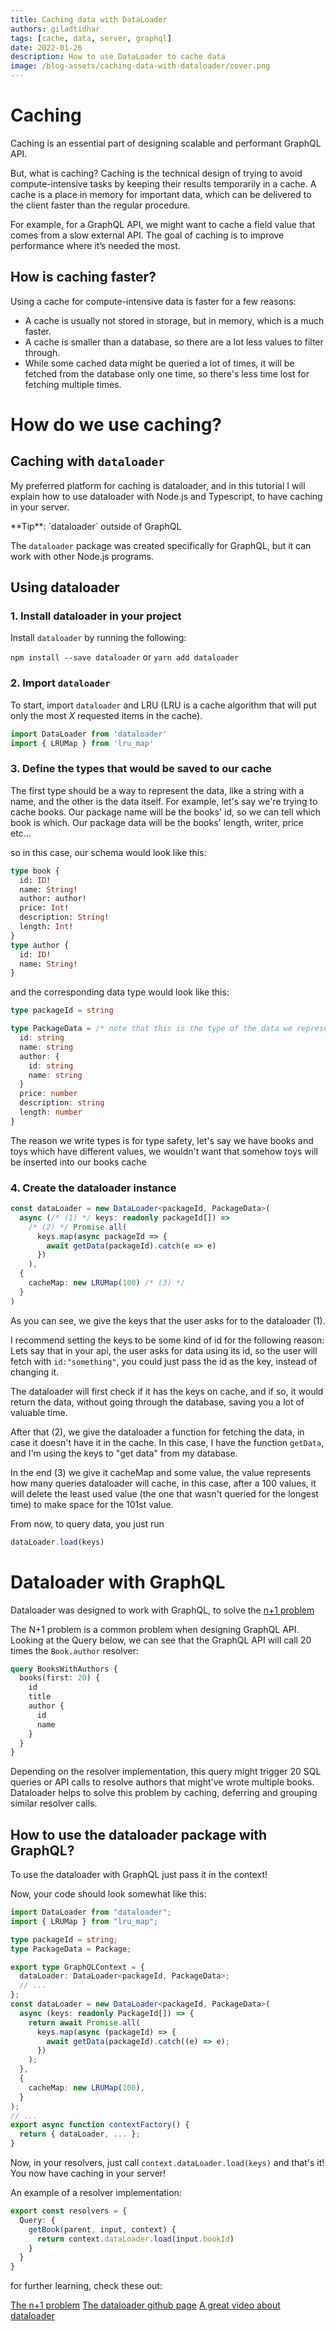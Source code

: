 ```yaml
---
title: Caching data with DataLoader
authors: giladtidhar
tags: [cache, data, server, graphql]
date: 2022-01-26
description: How to use DataLoader to cache data
image: /blog-assets/caching-data-with-dataloader/cover.png
---
```


# Caching

Caching is an essential part of designing scalable and performant GraphQL API.

But, what is caching?
Caching is the technical design of trying to avoid compute-intensive tasks by keeping their results temporarily in a cache.
A cache is a place in memory for important data, which can be delivered to the client faster than the regular procedure.

For example, for a GraphQL API, we might want to cache a field value that comes from a slow external API.
The goal of caching is to improve performance where it’s needed the most.

## How is caching faster?

Using a cache for compute-intensive data is faster for a few reasons:

- A cache is usually not stored in storage, but in memory, which is a much faster.
- A cache is smaller than a database, so there are a lot less values to filter through.
- While some cached data might be queried a lot of times, it will be fetched from the database only one time, so there's less time lost for fetching multiple times.

# How do we use caching?

## Caching with `dataloader`

My preferred platform for caching is dataloader, and in this tutorial I will explain how to use dataloader with Node.js and Typescript, to have caching in your server.

<Callout>
**Tip**: `dataloader` outside of GraphQL

The `dataloader` package was created specifically for GraphQL, but it can work with other Node.js programs.

</Callout>

## Using dataloader

### 1. Install dataloader in your project

Install `dataloader` by running the following:

`npm install --save dataloader` or `yarn add dataloader`

### 2. Import `dataloader`

To start, import `dataloader` and LRU (LRU is a cache algorithm that will put only the most _X_ requested items in the cache).

```ts
import DataLoader from 'dataloader'
import { LRUMap } from 'lru_map'
```

### 3. Define the types that would be saved to our cache

The first type should be a way to represent the data, like a string with a name, and the other is the data itself.
For example, let's say we're trying to cache books. Our package name will be the books' id, so we can tell which book is which.
Our package data will be the books' length, writer, price etc...

so in this case, our schema would look like this:

```graphql
type book {
  id: ID!
  name: String!
  author: author!
  price: Int!
  description: String!
  length: Int!
}
type author {
  id: ID!
  name: String!
}
```

and the corresponding data type would look like this:

```ts
type packageId = string

type PackageData = /* note that this is the type of the data we represent. */ {
  id: string
  name: string
  author: {
    id: string
    name: string
  }
  price: number
  description: string
  length: number
}
```

The reason we write types is for type safety, let's say we have books and toys which have different values, we wouldn't want that somehow toys will be inserted into our books cache

### 4. Create the dataloader instance

```ts
const dataLoader = new DataLoader<packageId, PackageData>(
  async (/* (1) */ keys: readonly packageId[]) =>
    /* (2) */ Promise.all(
      keys.map(async packageId => {
        await getData(packageId).catch(e => e)
      })
    ),
  {
    cacheMap: new LRUMap(100) /* (3) */
  }
)
```

As you can see, we give the keys that the user asks for to the dataloader (1).

I recommend setting the keys to be some kind of id for the following reason:
Lets say that in your api, the user asks for data using its id, so the user will fetch with `id:"something"`, you could just pass the id as the key, instead of changing it.

The dataloader will first check if it has the keys on cache, and if so, it would return the data, without going through the database, saving you a lot of valuable time.

After that (2), we give the dataloader a function for fetching the data, in case it doesn't have it in the cache.
In this case, I have the function `getData`, and I'm using the keys to "get data" from my database.

In the end (3) we give it cacheMap and some value, the value represents how many queries dataloader will cache, in this case, after a 100 values, it will delete the least used value (the one that wasn't queried for the longest time) to make space for the 101st value.

From now, to query data, you just run

```ts
dataLoader.load(keys)
```

# Dataloader with GraphQL

Dataloader was designed to work with GraphQL, to solve the [n+1 problem](https://medium.com/the-marcy-lab-school/what-is-the-n-1-problem-in-graphql-dd4921cb3c1a)

The N+1 problem is a common problem when designing GraphQL API.
Looking at the Query below, we can see that the GraphQL API will call 20 times the `Book.author` resolver:

```graphql
query BooksWithAuthors {
  books(first: 20) {
    id
    title
    author {
      id
      name
    }
  }
}
```

Depending on the resolver implementation, this query might trigger 20 SQL queries or API calls to resolve authors that might've wrote multiple books.
Dataloader helps to solve this problem by caching, deferring and grouping similar resolver calls.

## How to use the dataloader package with GraphQL?

To use the dataloader with GraphQL just pass it in the context!

Now, your code should look somewhat like this:

```ts
import DataLoader from "dataloader";
import { LRUMap } from "lru_map";

type packageId = string;
type PackageData = Package;

export type GraphQLContext = {
  dataLoader: DataLoader<packageId, PackageData>;
  // ...
};
const dataLoader = new DataLoader<packageId, PackageData>(
  async (keys: readonly PackageId[]) => {
    return await Promise.all(
      keys.map(async (packageId) => {
        await getData(packageId).catch((e) => e);
      })
    );
  },
  {
    cacheMap: new LRUMap(100),
  }
);
// ...
export async function contextFactory() {
  return { dataLoader, ... };
}
```

Now, in your resolvers, just call `context.dataLoader.load(keys)` and that's it! You now have caching in your server!

An example of a resolver implementation:

```ts
export const resolvers = {
  Query: {
    getBook(parent, input, context) {
      return context.dataLoader.load(input.bookId)
    }
  }
}
```

for further learning, check these out:

[The n+1 problem](https://medium.com/the-marcy-lab-school/what-is-the-n-1-problem-in-graphql-dd4921cb3c1a)
[The dataloader github page](https://github.com/graphql/dataloader)
[A great video about dataloader](https://youtu.be/_FQ1ZEWIn2s)

